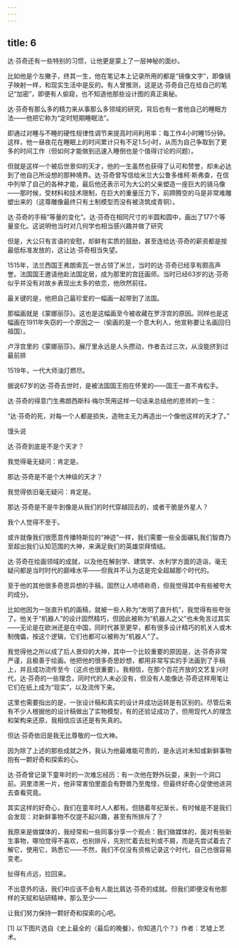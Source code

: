 ```yaml
---
---
---
```

title: 6
---



达·芬奇还有一些特别的习惯，让他更是蒙上了一层神秘的面纱。

比如他是个左撇子，终其一生，他在笔记本上记录所用的都是“镜像文字”，即像镜子映射一样，和现实生活中是反的。有人曾推测，这是达·芬奇自己在给自己的笔记“加密”，即便有人偷窥，也不知道他那些设计图的真正奥秘。

达·芬奇有那么多的精力来从事那么多领域的研究，背后也有一套他自己的睡眠方法——他把它称为“定时短期睡眠法”。

即通过对睡与不睡的硬性规律性调节来提高时间利用率：每工作4小时睡15分钟。这样，他一昼夜花在睡眠上的时间累计只有不足1.5小时，从而为自己争取到了更多的时间工作（但如何才能做到迅速入睡倒也是个值得讨论的问题）。

但就是这样一个被后世景仰的天才，他的一生虽然也获得了认可和赞誉，却未必达到了他自己所设想的那种境界。达·芬奇曾写信给米兰大公鲁多维柯·斯弗查，在信中列举了自己的各种才能，最后他还表示可为大公的父亲塑造一座巨大的骑马像——那时候，受材料和技术限制，在巨大的重量压力下，前蹄腾空的马是非常难雕塑出来的（这尊雕像最终只有土制模型而没有被浇筑成青铜）。

达·芬奇的手稿“等量的变化”。达·芬奇在相同尺寸的半圆和圆中，画出了177个等量变化。这说明他当时对几何学也相当感兴趣并做了研究



但是，大公只有言语的安慰，却鲜有实质的鼓励，甚至连给达·芬奇的薪资都是按最低标准发放的，这让达·芬奇相当失望。

1515年，法兰西国王弗朗索瓦一世占领了米兰，当时的达·芬奇已经享有颇高声誉。法国国王邀请他赴法国定居，成为那里的宫廷画师。当时已经63岁的达·芬奇似乎并没有对故乡表现出太多的依恋，他欣然前往。

最关键的是，他把自己最珍爱的一幅画一起带到了法国。

那幅画就是《蒙娜丽莎》。这也是这幅画至今被收藏在罗浮宫的原因。同样也是这幅画在1911年失窃的一个原因之一（偷画的是一个意大利人，他宣称要让名画回归祖国）。

卢浮宫里的《蒙娜丽莎》。展厅里永远是人头攒动，作者去过三次，从没能挤到过最前排



1519年，一代大师油灯燃尽。

据说67岁的达·芬奇去世时，是被法国国王抱在怀里的——国王一直不肯松手。

达·芬奇的得意门生弗朗西斯科·梅尔茨用这样一句话来总结他的恩师的一生：

“达·芬奇的死，对每一个人都是损失，造物主无力再造出一个像他这样的天才了。”

馒头说

达·芬奇到底是不是个天才？

我觉得毫无疑问：肯定是。

那达·芬奇是不是个大神级的天才？

我觉得依旧毫无疑问：肯定是。

那达·芬奇是不是牛到像是从我们的时代穿越回去的，或者干脆是外星人？

我个人觉得不至于。

或许就像我们很愿意传播特斯拉的“神迹”一样，我们需要一些全面碾轧我们智商乃至超出我们认知范围的大神，来满足我们的英雄崇拜情结。

达·芬奇在绘画领域的成就，以及他在解剖学、建筑学、水利学方面的造诣，毫无疑问都是当时时代的巅峰水平——但我并不认为这是完全超越那个时代的。

至于他的其他很多奇思异想的手稿，固然让人啧啧称奇，但我觉得其中有些被夸大的成分。

比如他因为一张直升机的画稿，就被一些人称为“发明了直升机”，我觉得有些夸张了。他关于“机器人”的设计固然精巧，但因此被称为“机器人之父”也未免言过其实——无论是在欧洲还是在中国，同时代甚至更早，都有很多设计精巧的机关人或木制傀儡，按这个逻辑，它们也都可以被称为“机器人”了。

我觉得他之所以成了后人景仰的大神，其中一个比较重要的原因是，达·芬奇非常严谨，且极善于绘画。他把他的很多奇思妙想，都用非常写实的手法画到了手稿上，并且成功流传至今（这点也很重要）。我相信，在那个百花齐放的文艺复兴时代，达·芬奇的一些理念，同时代的人未必没有，但没有人能像达·芬奇这样用笔让它们在纸上成为“现实”，以及流传下来。

这里也需要指出的是，一张设计稿和真实的设计并成功运转是有区别的。尽管后来有不少人根据他的设计稿做出了实物模型，有的还验证成功了，但用现代人的理念和架构来还原，我相信应该还是有失真的。

但达·芬奇依旧是我无比尊敬的一位大神。

因为除了上述的那些成就之外，我认为他最难能可贵的，是永远对未知或新鲜事物抱有一颗好奇和探索的心。

达·芬奇曾记录下童年时的一次难忘经历：有一次他在野外玩耍，来到一个洞口前。洞里漆黑一片，他非常害怕里面会有野兽乃至鬼怪，但最终好奇心促使他进洞去查看究竟。

其实这样的好奇心，我们在童年时人人都有。但随着年纪渐长，有时候是不是我们会发现：对新鲜事物不仅提不起兴趣，甚至有所排斥了？

我原来是做媒体的，我经常和一些同事分享一个观点：我们做媒体的，面对有些新生事物，哪怕觉得不喜欢，也别排斥，先别忙着去批判或不屑，而是先尝试着去了解它，使用它，熟悉它——不然，我们不仅没有资格记录这个时代，自己也很容易变老。

扯得有点远，拉回来。

不出意外的话，我们中应该不会有人能比肩达·芬奇的成就。但我们即便没有他那样的天赋和钻研精神，那么至少——

让我们努力保持一颗好奇和探索的心吧。

[1] 以下图片选自《史上最全的〈最后的晚餐〉，你知道几个？》作者：艺墟上艺术。